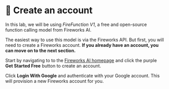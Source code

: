 
# 👐 Create an account

In this lab, we will be using _FireFunction V1_, a free and open-source function calling model from Fireworks AI.

The easiest way to use this model is via the Fireworks API. But first, you will need to create a Fireworks account. **If you already have an account, you can move on to the next section.**

Start by navigating to to the [Fireworks AI homepage](https://fireworks.ai/) and click the purple **Get Started Free** button to create an account.

<Screenshot url="https://fireworks.ai/" src="img/screenshots/20-fireworks-ai/1-create-account/1-homepage.png" alt="Get started" />

Click **Login With Google** and authenticate with your Google account. This will provision a new Fireworks account for you.

<Screenshot url="https://fireworks.ai/" src="img/screenshots/20-fireworks-ai/1-create-account/2-google-login.png" alt="Login" />